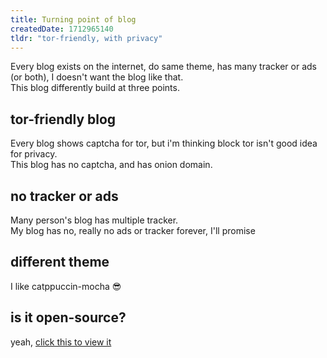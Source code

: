 ```yaml
---
title: Turning point of blog
createdDate: 1712965140
tldr: "tor-friendly, with privacy"
---
```


Every blog exists on the internet, do same theme, has many tracker or ads (or both), I doesn't want the blog like that.\
This blog differently build at three points.

## tor-friendly blog

Every blog shows captcha for tor, but i'm thinking block tor isn't good idea for privacy.\
This blog has no captcha, and has onion domain.

## no tracker or ads

Many person's blog has multiple tracker.\
My blog has no, really no ads or tracker forever, I'll promise

## different theme

I like catppuccin-mocha :sunglasses:

## is it open-source? 

yeah, [click this to view it](https://github.com/MisileLab/h3/tree/main/projects/xml/products/zmr)
